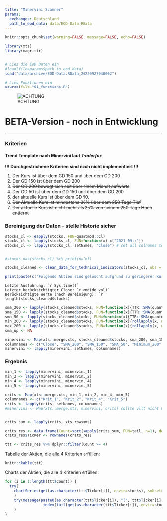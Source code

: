 ```yaml
---
title: "Minervini Scanner"
params:
  exchanges: Deutschland
  path_to_eod_data: data/EOD-Data.RData
---
```




```r
knitr::opts_chunk$set(warning=FALSE, message=FALSE, echo=FALSE)

library(xts)
library(magrittr)


# Lies die EoD Daten ein 
#load(file=params$path_to_eod_data)
load("data/archive/EOD-Data.RData_20220927040002")

# Lies Funktionen ein
source(file="01_functions.R")

```

![ACHTUNG](http://st2.depositphotos.com/1847353/11937/v/170/depositphotos_119373460-stock-illustration-attention-sign-or-icon.jpg)

# BETA-Version - noch in Entwicklung

-----------------------------------------

### Kriterien

#### Trend Template nach Minervini laut _Traderfox_

**!!! Durchgestrichene Kriterien sind noch nicht implementiert !!!**

1. Der Kurs ist über dem GD 150 und über dem GD 200
2. Der GD 150 ist über dem GD 200
3. ~~Der GD 200 bewegt sich seit über einem Monat aufwärts~~
4. Der GD 50 ist über dem GD 150 und über dem GD 200
5. der aktuelle Kurs ist über dem GD 50.
6. ~~Der Aktuelle Kurs ist mindestens 30% über dem 250 Tage Tief~~
7. ~~Der aktuelle Kurs ist nicht mehr als 25% von seinem 250 Tage Hoch entfernt~~


### Bereinigung der Daten - stelle Historie sicher

```r
stocks_cl <- eapply(stocks, FUN=quantmod::Cl)
stocks_cl <- lapply(stocks_cl, FUN=function(x) x["2021-09::"])
stocks_cl <- lapply(stocks_cl, setNames, "Close") # set all colnames to "Close"


#stocks_nas(stocks_cl) %>% print(n=Inf)

stocks_cleaned <- clean_data_for_technical_indicators(stocks_cl, obs = 250)

print(paste(c("Folgende Aktien sind gelöscht aufgrund zu geringerer Kurshistorie: ", stocks_cleaned$deleted_stocks), collapse="; "))

```

```Letzte Ausführung: `r Sys.time()` ```   
```Letzter berücksichtigter Close: `r end(de_vol)` ```   
```Berücksichtigte Werte (nach Bereinigung): `r length(stocks_cleaned$stocks)` ```

```r
sma_200 <- lapply(stocks_cleaned$stocks, FUN=function(x){TTR::SMA(quantmod::Cl(x), n = 200)})
sma_150 <- lapply(stocks_cleaned$stocks, FUN=function(x){TTR::SMA(quantmod::Cl(x), n = 150)})
sma_50 <- lapply(stocks_cleaned$stocks, FUN=function(x){TTR::SMA(quantmod::Cl(x), n = 50)})
min_200 <- lapply(stocks_cleaned$stocks, FUN=function(x){rollapply(x, width=250, FUN=min, na.rm=TRUE)})
max_200 <- lapply(stocks_cleaned$stocks, FUN=function(x){rollapply(x, width=250, FUN=max, na.rm=TRUE)})
sma_up <- NA

minervini <- Map(xts::merge.xts, stocks_cleaned$stocks, sma_200, sma_150, sma_50, min_200, max_200, sma_up)
columnames <- c("Close", "SMA_200", "SMA_150", "SMA_50", "Minimum_200", "Maximum_200", "SMA_200_up")
minervini <- lapply(minervini, setNames, columnames)

```


### Ergebnis

```r
min_1 <- lapply(minervini, minervini_1)
min_2 <- lapply(minervini, minervini_2)
min_4 <- lapply(minervini, minervini_4)
min_5 <- lapply(minervini, minervini_5)

crits <- Map(xts::merge.xts, min_1, min_2, min_4, min_5)
columnames <- c("Krit_1", "Krit_2", "Krit_4", "Krit_5") 
crits <- lapply(crits, setNames, columnames)
#minervini <- Map(xts::merge.xts, minervini, crits) sollte vllt nicht mergen, denn dann habe ich eine standalon 'crits' Liste und kann schön die hits summieren...


crits_sum <- lapply(crits, xts_rowsums)

crits_res <- data.frame(Count=sort(sapply(crits_sum, FUN=tail, n=1), decreasing = TRUE))
crits_res$Ticker <- rownames(crits_res)

ttt <- crits_res %>% dplyr::filter(Count >= 4)

```

Tabelle der Aktien, die alle 4 Kriterien erfüllen:


```r
knitr::kable(ttt)
```

Charts der Aktien, die alle 4 Kriterien erfüllen:    
    


```r
for (i in 1:length(ttt$Count)) {
  try(
    chartSeries(get(as.character(ttt$Ticker[i]), envir=stocks), subset='last 12 months', name=paste0(as.character(ttt$Ticker[i]), "(", ttt$Ticker[i], ")") ) 
    )
    try(message(paste0(as.character(ttt$Ticker[i]), "(", ttt$Ticker[i], ")",
                 index(tail(get(as.character(ttt$Ticker[i]), envir=stocks),1))))
    )
}
```
